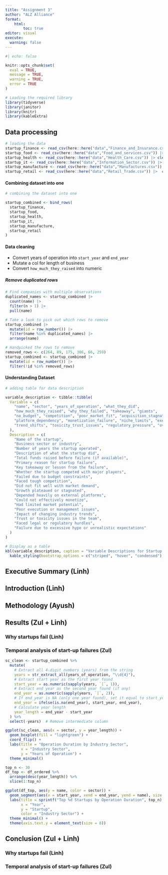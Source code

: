 ```yaml
---
title: "Assignment 3"
author: "ALZ Alliance"
format:
    html:
        toc: true
editor: visual
execute: 
  warning: false
---
```


```r
#| echo: false

knitr::opts_chunk$set(
  eval = TRUE,
  message = TRUE,
  warning = TRUE,
  error = TRUE
)
```

```r
# Loading the required library
library(tidyverse)
library(janitor)
library(knitr)
library(kableExtra)
```

## Data processing

```r
# loading the data 
startup_finance <- read_csv(here::here("data","Finance_and_Insurance.csv")) |> clean_names()
startup_food <- read_csv(here::here("data","Food_and_services.csv")) |> clean_names()
startup_health <- read_csv(here::here("data","Health_Care.csv")) |> clean_names()
startup_it <- read_csv(here::here("data","Information_Sector.csv")) |> clean_names()
startup_manufacture <- read_csv(here::here("data","Manufactures.csv")) |> clean_names()
startup_retail <- read_csv(here::here("data","Retail_Trade.csv")) |>  clean_names()
```

#### Combining dataset into one

```r
# combining the dataset into one

startup_combined <- bind_rows(
  startup_finance,
  startup_food,
  startup_health,
  startup_it,
  startup_manufacture,
  startup_retail
)
```

#### Data cleaning

-   Convert years of operation into `start_year` and `end_year`
-   Mutate a col for length of business
-   Convert `how_much_they_raised` into numeric

##### Remove duplicated rows

```r

# Find companies with multiple observations
duplicated_names <- startup_combined |> 
  count(name) |> 
  filter(n > 1) |> 
  pull(name)

# Take a look to pick out which rows to remove
startup_combined |> 
  mutate(id = row_number()) |> 
  filter(name %in% duplicated_names) |> 
  arrange(name)

# Handpicked the rows to remove
removed_rows <- c(264, 89, 175, 306, 66, 259)
startup_combined <- startup_combined |> 
  mutate(id = row_number()) |> 
  filter(!id %in% removed_rows)
```

#### Understanding Dataset

```r
# adding table for data description

variable_description <- tibble::tibble(
  Variable = c(
    "name", "sector", "years_of_operation", "what_they_did",
    "how_much_they_raised", "why_they_failed", "takeaway", "giants",
    "no_budget", "competition", "poor_market_fit", "acquisition_stagnation",
    "platform_dependency", "monetization_failure", "niche_limits", "execution_flaws",
    "trend_shifts", "toxicity_trust_issues", "regulatory_pressure", "overhype"
  ),
  Description = c(
    "Name of the startup",
    "Business sector or industry",
    "Number of years the startup operated",
    "Description of what the startup did",
    "Total funds raised before failure (if available)",
    "Primary reason for startup failure",
    "Key takeaway or lesson from the failure",
    "Whether the startup competed with major players",
    "Failed due to budget constraints",
    "Faced tough competition",
    "Did not fit well with market demand",
    "Growth plateaued or stagnated",
    "Depended heavily on external platforms",
    "Could not effectively monetize",
    "Had limited market potential",
    "Poor execution or management issues",
    "Impact of changing industry trends",
    "Trust or toxicity issues in the team",
    "Faced legal or regulatory hurdles",
    "Failure due to excessive hype or unrealistic expectations"
  )
)

# Display as a table
kbl(variable_description, caption = "Variable Descriptions for Startup Combined Dataset") |>
  kable_styling(bootstrap_options = c("striped", "hover", "condensed"), full_width = F)
```

## Executive Summary (Linh)

## Introduction (Linh)

## Methodology (Ayush)

## Results (Zul + Linh)

### Why startups fail (Linh)

### Temporal analysis of start-up failures (Zul)

```r

sc_clean <- startup_combined %>%
  mutate(
    # Extract all 4-digit numbers (years) from the string
    years = str_extract_all(years_of_operation, "\\d{4}"),
    # Extract start year as the first year found
    start_year = as.numeric(sapply(years, `[`, 1)),
    # Extract end year as the second year found (if any)
    end_year = as.numeric(sapply(years, `[`, 2)),
    # If end_year is NA (only one year found), set it equal to start_year
    end_year = ifelse(is.na(end_year), start_year, end_year),
    # Calculate year length
    year_length = end_year - start_year
  ) %>%
  select(-years)  # Remove intermediate column
```


```r
ggplot(sc_clean, aes(x = sector, y = year_length)) +
  geom_boxplot(fill = "lightgreen") +
  coord_flip() +
  labs(title = "Operation Duration by Industry Sector",
       x = "Industry Sector",
       y = "Years of Operation") +
  theme_minimal()

```


```r
top_n <- 30
df_top <- df_ordered %>%
  arrange(desc(year_length)) %>%
  slice(1:top_n)

ggplot(df_top, aes(y = name, color = sector)) +
  geom_segment(aes(x = start_year, xend = end_year, yend = name), size = 3) +
  labs(title = sprintf("Top %d Startups by Operation Duration", top_n),
       x = "Year",
       y = "Startup",
       color = "Industry Sector") +
  theme_minimal() +
  theme(axis.text.y = element_text(size = 8))

```


## Conclusion (Zul + Linh)

### Why startups fail (Linh)

### Temporal analysis of start-up failures (Zul)
